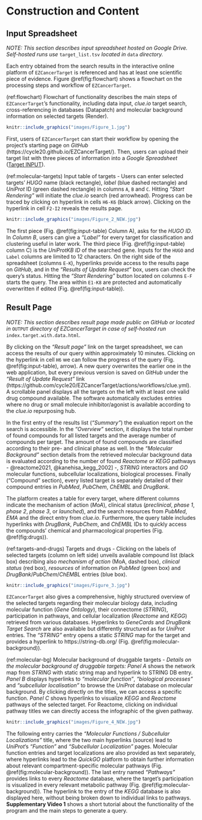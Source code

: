 # Construction and Content

## Input Spreadsheet

_NOTE: This section describes input spreadsheet hosted on Google Drive._
_Self-hosted runs use_ `target_list.tsv` _located in_ `data` _directory._

Each entry obtained from the search results in the interactive online
platform of `EZCancerTarget` is referenced and has at least one scientific
piece of evidence. Figure \@ref(fig:flowchart) shows a flowchart on
the processing steps and workflow of `EZCancerTarget`.

(ref:flowchart) Flowchart of functionality describes the main steps of `EZCancerTarget`’s functionality, including data input, _clue.io_ target search, cross-referencing in databases (Datapatch) and molecular background information on selected targets (Render).

```r
knitr::include_graphics("images/Figure_1.jpg")
```


First, users of
`EZCancerTarget` can start their workflow by opening the project's starting page on
_GitHub_ (https://cycle20.github.io/EZCancerTarget/). Then, users can upload their target
list with three pieces of information into a _Google Spreadsheet_
([Target INPUT](https://docs.google.com/spreadsheets/d/1oQtWxPJASB-WfwqnyBJr3woXmv03bu3iSzIrKyK2-t8/)).

(ref:molecular-targets) Input table of targets - Users can enter selected targets’ _HUGO_ name (black rectangle), _label_ (blue dashed rectangle) and _UniProt_ ID (green dashed rectangle) in columns `A`, `B` and `C`. Hitting _"Start Rendering"_ will initiate the _clue.io_ search (red arrowhead). Progress can be traced by clicking on hyperlink in cells `H6-K6` (black arrow). Clicking on the hyperlink in cell `F2-I2` reveals the results page.

```r
knitr::include_graphics("images/Figure_2_NEW.jpg")
```

The first piece (Fig. \@ref(fig:input-table) Column A), asks for the _HUGO ID_.
In _Column B_, users can give a _"Label"_ for every target for classification and
clustering useful in later work.
The third piece (Fig. \@ref(fig:input-table) column C) is the _UniProtKB ID_ of
the searched gene. Inputs for the `HUGO` and `Label` columns are limited to
12 characters. On the right side of the spreadsheet (columns `E-K`), hyperlinks
provide access to the results page on _GitHub_, and
in the _"Results of Update Request"_ box, users can check the query's status.
Hitting the _"Start Rendering"_ button located on columns `E-F` starts the query.
The area within `E1-K8` are protected and automatically overwritten if edited
(Fig. \@ref(fig:input-table)).

## Result Page

_NOTE: This section describes result page made public on GitHub or_
_located in_ `OUTPUT` _directory of EZCancerTarget in case of self-hosted run_
`index.target.with.data.html`.


By clicking on the _"Result page"_ link on the target spreadsheet, we can access
the results of our query within approximately 10 minutes. Clicking on
the hyperlink in cell `H6` we can follow the progress of the query
(Fig. \@ref(fig:input-table), arrow). A new query overwrites the earlier one in
the web application, but every previous version is saved on _GitHub_ under the
_"Result of Update Request"_ link
(https://github.com/cycle20/EZCancerTarget/actions/workflows/clue.yml).
A scrollable panel displays all the targets on the left with at least one valid
drug compound available. The software automatically excludes entries where no
drug or small molecule inhibitor/agonist is available according to the _clue.io_
repurposing hub.


In the first entry of the results list (_"Summary"_) the evaluation report
on the search is accessible. In the _"Overview"_ section, it displays the total
number of found compounds for all listed targets and the average number of
compounds per target. The amount of found compounds are classified according to
their pre- and clinical phase as well. In the _"Molecular Background"_ section
details from the retrieved molecular background data is evaluated according to
the number of found _Reactome_ or _KEGG_ pathways - @reactome2021, @kanehisa_kegg_2002] -,
_STRING_ interactors and _GO_ molecular functions, subcellular localizations,
biological processes.
Finally ("Compound" section), every listed target is separately detailed of
their compound entries in _PubMed_, _PubChem_, _ChEMBL_ and _DrugBank_.


The platform creates a table for every target, where different columns indicate
the mechanism of action (_MoA_), clinical status (_preclinical_, _phase 1_,
_phase 2_, _phase 3_, or _launched_), and the search resources from _PubMed_,
_EMA_ and the direct entry from _clue.io_. Furthermore, the query table includes
hyperlinks with _DrugBank_, _PubChem_, and _ChEMBL_ IDs to quickly access
the compounds' chemical and pharmacological properties (Fig. \@ref(fig:drugs)).

(ref:targets-and-drugs) Targets and drugs - Clicking on the labels of selected targets (column on left side) unveils available compound list (black box) describing also _mechanism of action_ (MoA, dashed box), _clinical status_ (red box), _resources_ of information on _PubMed_ (green box) and _DrugBank_/_PubChem_/_ChEMBL_ entries (blue box).

```r
knitr::include_graphics("images/Figure_3.jpg")
```


`EZCancerTarget` also gives a comprehensive, highly structured overview of the
selected targets regarding their molecular biology data,
including molecular function (_Gene Ontology_), their connectome (_STRING_),
participation in pathways, and cellular localization (_Reactome_ and _KEGG_)
retrieved from various databases. Hyperlinks to _GeneCards_ and
_DrugBank Target Search_ are also available but differently structured as for
_UniProt_ entries. The _"STRING"_ entry opens a static _STRING_ map for
the target and provides a hyperlink to https://string-db.org/ (Fig. \@ref(fig:molecular-background)).

(ref:molecular-bg) Molecular background of druggable targets - _Details on the molecular background of druggable targets:_ _Panel A_ shows the network map from _STRING_ with static string map and hyperlink to STRING DB entry. _Panel B_ displays hyperlinks to _"molecular function"_, _"biological processes"_ and _"subcellular localisation"_ to browse the _UniProt_ database on molecular background. By clicking directly on the titles, we can access a specific function. _Panel C_ shows hyperlinks to visualize _KEGG_ and _Reactome_ pathways of the selected target. For Reactome, clicking on individual pathway titles we can directly access the infographic of the given pathway.

```r
knitr::include_graphics("images/Figure_4_NEW.jpg")
```


The following entry carries the _"Molecular Functions / Subcellular Localizations"_
title, where the two main hyperlinks (source) lead to _UniProt_'s _"Function"_ and
_"Subcellular Localization"_ pages. Molecular function entries and target
localizations are also provided as text separately, where hyperlinks lead to
the _QuickGO_ platform to obtain further information about relevant
compartment-specific molecular pathways (Fig. \@ref(fig:molecular-background)).
The last entry named _"Pathways"_ provides links to every _Reactome_ database,
where the target's participation is visualized in every relevant metabolic pathway
(Fig. \@ref(fig:molecular-background)). The hyperlink to
the entry of the _KEGG_ database is also displayed here, without being broken down
to individual links to pathways. **Supplementary Video 1** shows a short tutorial
about the functionality of the program and the main steps to generate a query.


